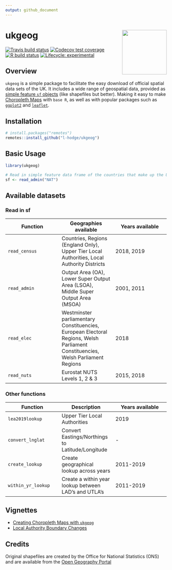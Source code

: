 ```yaml
---
output: github_document
---
```


<!-- README.md is generated from README.Rmd. Please edit that file -->

# ukgeog <a href='https://l-hodge.github.io/ukgeog/'><img src="man/figures/ukgeog_logo.png" align="right" height="139">

<!-- badges: start -->
  [![Travis build status](https://travis-ci.org/l-hodge/ukgeog.svg?branch=master)](https://travis-ci.org/l-hodge/ukgeog)
  [![Codecov test coverage](https://codecov.io/gh/l-hodge/ukgeog/branch/master/graph/badge.svg)](https://codecov.io/gh/l-hodge/ukgeog?branch=master)
  [![R build status](https://github.com/l-hodge/ukgeog/workflows/R-CMD-check/badge.svg)](https://github.com/l-hodge/ukgeog/actions)
  [![Lifecycle: experimental](https://img.shields.io/badge/lifecycle-experimental-orange.svg)](https://www.tidyverse.org/lifecycle/#experimental)
<!-- badges: end -->

## Overview

`ukgeog` is a simple package to facilitate the easy download of official spatial data sets of the UK. It includes a wide range of geospatial data, provided as [simple feature `sf` objects](https://r-spatial.github.io/sf/articles/sf1.html) (like shapefiles but better). Making it easy to make [Choropleth Maps](https://en.wikipedia.org/wiki/Choropleth_map) with `base R`, as well as with popular packages such as [`ggplot2`](https://ggplot2.tidyverse.org/) and [`leaflet`](https://rstudio.github.io/leaflet/).

## Installation

```r
# install.packages("remotes")
remotes::install_github("l-hodge/ukgeog")
```

## Basic Usage

```r
library(ukgeog)

# Read in simple feature data frame of the countries that make up the UK 
sf <- read_admin("NAT")

```

## Available datasets

### Read in sf

|Function|Geographies available|Years available|
|-----|-----|-----|
|`read_census`| Countries, Regions (England Only), Upper Tier Local Authorities, Local Authority Districts | 2018, 2019 |
|`read_admin`| Output Area (OA), Lower Super Output Area (LSOA), Middle Super Output Area (MSOA) | 2001, 2011 |
|`read_elec`| Westminster parliamentary Constituencies, European Electoral Regions, Welsh Parliament Constituencies, Welsh Parliament Regions | 2018 |
|`read_nuts`| Eurostat NUTS Levels 1, 2 & 3 | 2015, 2018 |

### Other functions

|Function|Description|Years available|
|-----|-----|-----|
|`lea2019lookup`| Upper Tier Local Authorities| 2019 |
|`convert_lnglat`| Convert Eastings/Northings to Latitude/Longitude| - |
|`create_lookup`| Create geographical lookup across years| 2011-2019 |
|`within_yr_lookup`| Create a within year lookup between LAD's and UTLA's| 2011-2019 |

## Vignettes

- [Creating Choropleth Maps with `ukgeog`](https://l-hodge.github.io/ukgeog/articles/maps.html)
- [Local Authority Boundary Changes](https://l-hodge.github.io/ukgeog/articles/boundary-changes.html)

## Credits

Original shapefiles are created by the Office for National Statistics (ONS) and are available from the [Open Geography Portal](http://geoportal.statistics.gov.uk/)
